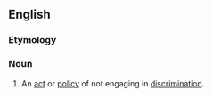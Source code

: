 ==English==

===Etymology===
{{PIE root|en|krey}}
{{prefix|en|non|discrimination}}

===Noun===
{{en-noun|-|s}}

# An [[act]] or [[policy]] of not engaging in [[discrimination]].